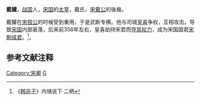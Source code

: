 '''戴驩'''，[[战国|战国]]人，[[宋国|宋国]]的[[太宰|太宰]]，戴氏，[[宋戴公|宋戴公]]的後裔。

戴驩在[[宋桓公_(戰國)|宋桓公]]的时候受到重用，于是武断专横。他与司城[[皇喜|皇喜]]争权，互相攻击。导致[[宋国|宋国]]内部衰落，后来前356年左右，皇喜劫持宋君而[[司城子罕取宋|夺其权力]]，成为宋国国君[[宋剔成君|宋剔成君]]。<ref>《[[韩非子|韩非子]]》内储说下·二柄</ref>。

==参考文献注释==
{{Reflist}}
{{wikisource|韓非子/內儲說下六微}}
[[Category:宋卿|Category:宋卿]]
[[Category:戴姓|G]]
